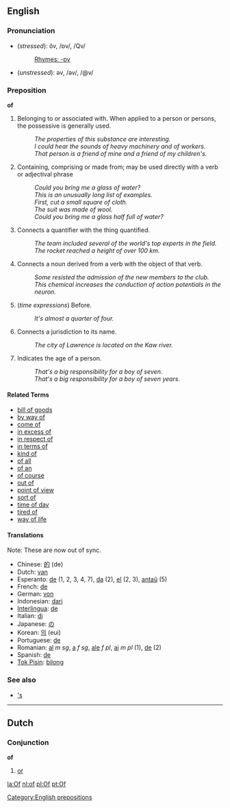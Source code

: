 ==English==
===Pronunciation===
*(''stressed''): ŏv, /ɒv/, /Qv/
*:[[Rhymes:English:-ɒv|Rhymes: -ɒv]]
*(''unstressed''): əv, /əv/, /@v/
<!-- unstressed syllables can't carry a rhyme -->

===Preposition===
'''of'''

<!-- Please think twice before trimming down the list of examples.  I'm trying to avoid a huge list of nearly similar senses and instead directly illustrate various constructions that might not be obvious to a non-native speaker.  See the talk page for a more detailed (but still incomplete) breakdown --dmh -->
# Belonging to or associated with.  When applied to a person or persons, the possessive is generally used.
#: ''The properties of this substance are interesting.'' <!-- Belonging to (better example?) -->
#: ''I could hear the sounds of heavy machinery and of workers.'' <!-- Associated with -->
#: ''That person is a friend of mine and a friend of my children's.'' <!-- possessive -->
# Containing, comprising or made from; may be used directly with a verb or adjectival phrase
#: ''Could you bring me a glass of water?'' <!-- containing -->
#: ''This is an unusually long list of examples.'' <!-- comprising (not physically containing) -->
#: ''First, cut a small square of cloth.'' <!-- made from -->
#: ''The suit was made of wool.'' <!-- used directly with verb -->
#: ''Could you bring me a glass half full of water?'' <!-- used with adjectival phrase -->
# Connects a quantifier with the thing quantified.
#: ''The team included several of the world's top experts in the field.'' <!-- quantifier of quantified -->
#: ''The rocket reached a height of over 100 km.'' <!-- quantified of quantifier -->
# Connects a noun derived from a verb with the object of that verb.
#: ''Some resisted the admission of the new members to the club.''
#: ''This chemical increases the conduction of action potentials in the neuron.''
# (''time expressions'') Before.
#: ''It's almost a quarter of four.''
# Connects a jurisdiction to its name.
#: ''The city of Lawrence is located on the Kaw river.''
# Indicates the age of a person.
#: ''That's a big responsibility for a boy of seven.'' <!-- ''years'' may be left implicit (as with ages in general) -->
#: ''That's a big responsibility for a boy of seven years.''

====Related Terms====
*[[bill of goods]]
*[[by way of]]
*[[come of]]
*[[in excess of]]
*[[in respect of]]
*[[in terms of]]
*[[kind of]]
*[[of all]]
*[[of an]]
*[[of course]]
*[[out of]]
*[[point of view]]
*[[sort of]]
*[[time of day]]
*[[tired of]]
*[[way of life]]


====Translations====
Note: These are now out of sync.

*Chinese: [[的]] (de)
*Dutch: [[van]]
*Esperanto: [[de]] (1, 2, 3, 4, 7), [[da]] (2), [[el]] (2, 3), [[antaŭ]] (5)
*French: [[de#French|de]]
*German: [[von]]
*Indonesian: [[dari]]
*[[Interlingua]]: [[de]]
*Italian: [[di]]
*Japanese: [[の]] 
*Korean: [[의]] (eui)
*Portuguese: [[de]]
*Romanian: [[al]] ''m sg'', [[a]] ''f sg'', [[ale]] ''f pl'', [[ai]] ''m pl'' (1), [[de]] (2)
*Spanish: [[de#Spanish|de]]
*[[Tok Pisin]]: [[bilong]]

===See also===
*[['s]]

----

==Dutch==
===Conjunction===
'''of'''

# [[or]]

[[Category:English prepositions]]

[[la:Of]]
[[nl:of]]
[[pl:Of]]
[[pt:Of]]